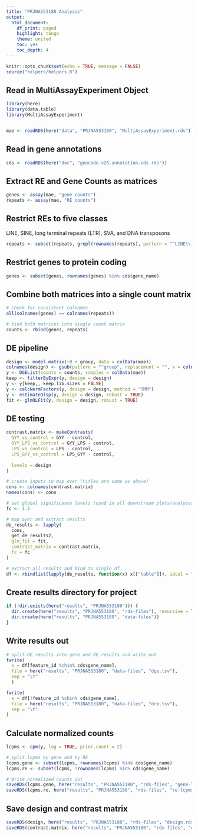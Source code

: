 ```yaml
---
title: "PRJNA553180 Analysis"
output:
  html_document:
    df_print: paged
    highlight: tango
    theme: united
    toc: yes
    toc_depth: 4
---
```


```r
knitr::opts_chunk$set(echo = TRUE, message = FALSE)
source("helpers/helpers.R")
```

## Read in MultiAssayExperiment Object

```r
library(here)
library(data.table)
library(MultiAssayExperiment)


mae <- readRDS(here("data", "PRJNA553180", "MultiAssayExperiment.rds"))
```

## Read in gene annotations

```r
cds <- readRDS(here("doc", "gencode.v26.annotation.cds.rds"))
```

## Extract RE and Gene Counts as matrices

```r
genes <- assay(mae, "gene counts")
repeats <- assay(mae, "RE counts")
```

## Restrict REs to five classes

LINE, SINE, long terminal repeats (LTR), SVA, and DNA transposons

```r
repeats <- subset(repeats, grepl(rownames(repeats), pattern = "^LINE\\.|^SINE\\.|^LTR\\.|.*\\.SVA\\..*|^DNA\\."))
```

## Restrict genes to protein coding

```r
genes <- subset(genes, rownames(genes) %in% cds$gene_name)
```

## Combine both matrices into a single count matrix

```r
# check for consistent colnames
all(colnames(genes) == colnames(repeats))

# bind both matrices into single count matrix
counts <- rbind(genes, repeats)
```

## DE pipeline

```r
design <- model.matrix(~0 + group, data = colData(mae))
colnames(design) <- gsub(pattern = "^group", replacement = "", x = colnames(design))
y <- DGEList(counts = counts, samples = colData(mae))
keep <- filterByExpr(y, design = design)
y <- y[keep,, keep.lib.sizes = FALSE]
y <- calcNormFactors(y, design = design, method = "TMM")
y <- estimateDisp(y, design = design, robust = TRUE)
fit <- glmQLFit(y, design = design, robust = TRUE)
```

## DE testing

```r
contrast.matrix <- makeContrasts(
  GYY_vs_control = GYY - control,
  GYY_LPS_vs_control = GYY_LPS - control,
  LPS_vs_control = LPS - control,
  LPS_GYY_vs_control = LPS_GYY - control,
  
  levels = design
)

# create inputs to map over (titles are same as above)
cons <- colnames(contrast.matrix)
names(cons) <- cons

# set global significance levels (used in all downstream plots/analyses)
fc <- 1.5

# map over and extract results
de_results <- lapply(
  cons, 
  get_de_results2, 
  glm_fit = fit, 
  contrast_matrix = contrast.matrix,
  fc = fc
)

# extract all results and bind to single df
df <- rbindlist(lapply(de_results, function(x) x[["table"]]), idcol = "contrast")
```

## Create results directory for project

```r
if (!dir.exists(here("results", "PRJNA553180"))) {
  dir.create(here("results", "PRJNA553180", "rds-files"), recursive = TRUE)
  dir.create(here("results", "PRJNA553180", "data-files"))
}
```

## Write results out

```r
# split DE results into gene and RE results and write out
fwrite(
  x = df[feature_id %chin% cds$gene_name],
  file = here("results", "PRJNA553180", "data-files", "dge.tsv"),
  sep = "\t"
  )

fwrite(
  x = df[!feature_id %chin% cds$gene_name],
  file = here("results", "PRJNA553180", "data-files", "dre.tsv"),
  sep = "\t"
)
```

## Calculate normalized counts

```r
lcpms <- cpm(y, log = TRUE, prior.count = 2)

# split lcpms by gene and by RE
lcpms.gene <- subset(lcpms, rownames(lcpms) %in% cds$gene_name)
lcpms.re <- subset(lcpms, !rownames(lcpms) %in% cds$gene_name)

# Write normalized counts out
saveRDS(lcpms.gene, here("results", "PRJNA553180", "rds-files", "gene-lcpms.rds"))
saveRDS(lcpms.re, here("results", "PRJNA553180", "rds-files", "re-lcpms.rds"))
```

## Save design and contrast matrix

```r
saveRDS(design, here("results", "PRJNA553180", "rds-files", "design.rds"))
saveRDS(contrast.matrix, here("results", "PRJNA553180", "rds-files", "contrast-matrix.rds"))
```
